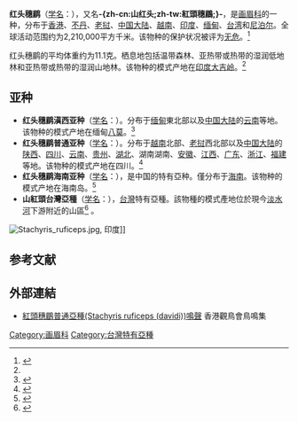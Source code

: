 {{noteTA
|T=zh-cn:红头穗鹛; zh-tw:山紅頭;
|1=zh-cn:红头穗鹛; zh-tw:山紅頭;
}}
{{speciesbox
| name = 红头穗鹛
| image = Rufous-capped Babbler Zuluk, East Sikkim, Sikkim, India 23 April 2015.jpg
| image_caption = [[指名亞種|指名亞種]]，攝於[[印度|印度]][[東錫金縣|東錫金]]
| status = LC | status_system = IUCN3.1
| status_ref = <ref>{{IUCN|id=22716187 |title=''Cyanoderma ruficeps'' |assessor=BirdLife International |assessor-link=BirdLife International |version=2018.1 |year=2016 |accessdate=1 October 2016}} 数据库資料包含說明此物種被編入無危級別的原因</ref> 
| genus = Cyanoderma
| species = ruficeps
| authority = ([[愛德華·布萊思|Blyth]], 1847)
| range_map = 
| synonyms = 
* ''Stachyridopsis ruficeps''
* ''Stachyris ruficeps''
* ''Stachyris praecognitus''
}}

'''红头穗鹛'''（[[学名|学名]]：{{lang|la|''Cyanoderma ruficeps''}}），又名'''-{zh-cn:山红头;zh-tw:紅頭穗鶥;}-'''，是[[画眉科|画眉科]]的一种，分布于[[香港|香港]]、[[不丹|不丹]]、[[老挝|老挝]]、[[中国大陆|中国大陆]]、[[越南|越南]]、[[印度|印度]]、[[缅甸|缅甸]]、[[台湾|台湾]]和[[尼泊尔|尼泊尔]]。全球活动范围约为2,210,000平方千米。该物种的保护状况被评为[[无危|无危]]。<ref>{{cite web|url=http://datazone.birdlife.org/species/factsheet/22716187|title=Rufous-capped Babbler (''Cyanoderma ruficeps'')|publisher=[[国际鸟盟|BirdLife.org]]|accessdate=2018-11-21|archive-date=2020-08-07|archive-url=https://web.archive.org/web/20200807205535/http://datazone.birdlife.org/species/factsheet/22716187|dead-url=no}}</ref>

红头穗鹛的平均体重约为11.1克。栖息地包括温带森林、亚热带或热带的湿润低地林和亚热带或热带的湿润山地林。该物种的模式产地在[[印度|印度]][[大吉岭|大吉岭]]。<ref name='id3542'/>

==亚种==
*'''红头穗鹛滇西亚种'''（[[学名|学名]]：{{lang|la|''Cyanoderma ruficeps bhamoense''}}）。分布于[[缅甸|缅甸]]東北部以及[[中国大陆|中国大陆]]的[[云南|云南]]等地。该物种的模式产地在缅甸[[八莫|八莫]]。<ref name='id3543'>{{cite web| url =http://www.bioinfo.cn/db05/BjdwSpecies.php?action=view&id=3543| title =红头穗鹛滇西亚种| work =《中国动物物种编目数据库》| publisher =中国科学院微生物研究所| author =中国科学院动物研究所| accessdate =2009-04-04| deadurl =yes| archiveurl =https://web.archive.org/web/20160305015157/http://www.bioinfo.cn/db05/BjdwSpecies.php?action=view&id=3543| archivedate =2016-03-05}}</ref>
*'''红头穗鹛普通亚种'''（[[学名|学名]]：{{lang|la|''Cyanoderma ruficeps davidi''}}）。分布于[[越南|越南]]北部、[[老挝|老挝]]西北部以及[[中国大陆|中国大陆]]的[[陕西|陕西]]、[[四川|四川]]、[[云南|云南]]、[[贵州|贵州]]、[[湖北|湖北]]、湖南湖南、[[安徽|安徽]]、[[江西|江西]]、[[广东|广东]]、[[浙江|浙江]]、[[福建|福建]]等地。该物种的模式产地在四川。<ref name='id3544'>{{cite web| url =http://www.bioinfo.cn/db05/BjdwSpecies.php?action=view&id=3544| title =红头穗鹛普通亚种| work =《中国动物物种编目数据库》| publisher =中国科学院微生物研究所| author =中国科学院动物研究所| accessdate =2009-04-04| deadurl =yes| archiveurl =https://web.archive.org/web/20160305020918/http://www.bioinfo.cn/db05/BjdwSpecies.php?action=view&id=3544| archivedate =2016-03-05}}</ref>
*'''红头穗鹛海南亚种'''（[[学名|学名]]：{{lang|la|''Cyanoderma ruficeps goodsoni''}}），是中国的特有亞种。僅分布于[[海南|海南]]。该物种的模式产地在海南岛。<ref name='id3545'>{{cite web| url =http://www.bioinfo.cn/db05/BjdwSpecies.php?action=view&id=3545| title =红头穗鹛海南亚种| work =《中国动物物种编目数据库》| publisher =中国科学院微生物研究所| author =中国科学院动物研究所| accessdate =2009-04-04| deadurl =yes| archiveurl =https://web.archive.org/web/20160305071602/http://www.bioinfo.cn/db05/BjdwSpecies.php?action=view&id=3545| archivedate =2016-03-05}}</ref>
*'''山紅頭台灣亞種'''（[[学名|学名]]：{{lang|la|''Cyanoderma ruficeps praecognitum''}}），[[台灣|台灣]]特有亞種。該物種的模式產地位於現今[[淡水河|淡水河]]下游附近的山區<ref>{{cite journal | author = Swinhoe, R. | title = Ornithological Notes from Formosa | journal = ''Ibis'' | volume = 2 | number = 2 | pages = 292–315 | year = 1866 | url = https://www.biodiversitylibrary.org/item/34617#page/324/mode/1up | access-date = 2018-11-22 | archive-date = 2018-11-22 | archive-url = https://web.archive.org/web/20181122172236/https://www.biodiversitylibrary.org/item/34617#page/324/mode/1up | dead-url = no }}</ref> 。

[[File:Stachyris_ruficeps.jpg|thumb]], 印度]]
== 参考文献 ==
{{reflist}}

==外部連結==
{{commonscat|Stachyris ruficeps}}
*[http://www.hkbws.org.hk/web/chi/birdcall/Rcbabble.wav 紅頭穗鶥普通亞種(Stachyris ruficeps (davidi))鳴聲] {{Wayback|url=http://www.hkbws.org.hk/web/chi/birdcall/Rcbabble.wav |date=20160304084116 }}香港觀鳥會鳥鳴集
{{Taxonbar}}

[[Category:画眉科|Category:画眉科]]
[[Category:台灣特有亞種|Category:台灣特有亞種]]